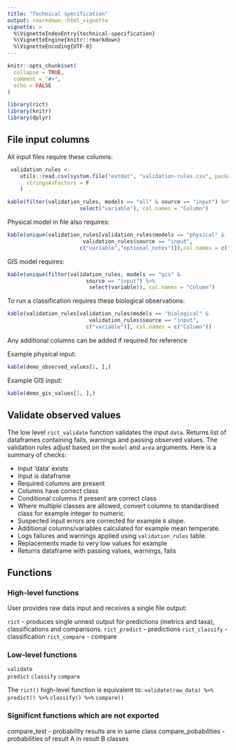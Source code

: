 ```yaml
---
title: "Technical specification"
output: rmarkdown::html_vignette
vignette: >
  %\VignetteIndexEntry{technical-specification}
  %\VignetteEngine{knitr::rmarkdown}
  %\VignetteEncoding{UTF-8}
---
```


```r
knitr::opts_chunk$set(
  collapse = TRUE,
  comment = "#>",
  echo = FALSE
)
```

```r
library(rict)
library(knitr)
library(dplyr)
```

## File input columns

All input files require these columns:
```r
 validation_rules <-
    utils::read.csv(system.file("extdat", "validation-rules.csv", package = "rict"),
      stringsAsFactors = F
    )

kable(filter(validation_rules, models == "all" & source == "input") %>%
                       select("variable"), col.names = "Column")
```

Physical model in file also requires:
```r

kable(unique(validation_rules[validation_rules$models == "physical" &
                        validation_rules$source == "input",
                       c("variable","optional_notes")]),col.names = c("Column","Note"))
```

GIS model requires:
```r

kable(unique(filter(validation_rules, models == "gis" &
                         source == "input") %>%
                          select(variable)), col.names = "Column")
```

To run a classification requires these biological observations:
```r
kable(validation_rules[validation_rules$models == "biological" &
                          validation_rules$source == "input",
                         c("variable")], col.names = c("Column"))
```

Any additional columns can be added if required for reference

Example physical input:
```r
kable(demo_observed_values[1, ],)
```

Example GIS input:
```r
kable(demo_gis_values[1, ],)
```

## Validate observed values

The low level `rict_validate` function validates the input `data`. Returns list
of dataframes containing fails, warnings and passing observed values. The
validation rules adjust based on the `model` and `area` arguments. Here is a
summary of checks:
  
* Input 'data' exists
* Input is dataframe
* Required columns are present
* Columns have correct class
* Conditional columns if present are correct class
* Where multiple classes are allowed, convert columns to
  standardised class for example integer to numeric.
* Suspected input errors are corrected for example `0` slope.
* Additional columns/variables calculated for example mean temperate.
* Logs failures and warnings applied using `validation_rules` table.
* Replacements made to very low values for example
* Returns dataframe with passing values, warnings, fails

## Functions

### High-level functions
 User provides raw data input and receives a single file output:
   
`rict` - produces single unnest output for predictions (metrics and taxa), classifications and comparisons.
`rict_predict` - predictions 
`rict_classify` - classification 
`rict_compare` - compare

### Low-level functions
`validate`  
`predict`
`classify`
`compare`

The `rict()` high-level function is equivalent to:
`validate(raw_data) %>% `
`predict() %>% `
`classify() %>% `
`compare()`

### Significnt functions which are not exported 

compare_test - probability results are in same class
compare_pobabilities - probabilities of result A in result B classes





